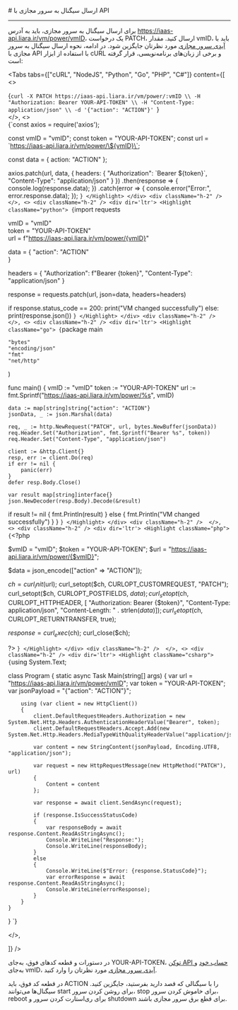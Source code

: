 

<Layout>
<Head>
<title>مستندات ارسال سیگنال به سرور مجازی با API - لیارا</title>
<meta property="og:title" content="مستندات خدمات رایانش ابری لیارا" />
<meta property="og:description" content="مستندات مربوط به نحوه ارسال سیگنال به سرور مجازی با API در سرور مجازی ابری در لیارا"  />
<meta property="og:image" content="https://media.liara.ir/logos/liara-poster.jpg" />
</Head>
# ارسال سیگنال به سرور مجازی با API
<hr className="mb-2" />

برای ارسال سیگنال به سرور مجازی، باید به آدرس <Important>https://iaas-api.liara.ir/vm/power/vmID</Important>، یک درخواست <Important>PATCH</Important>، ارسال کنید. مقدار <Important>vmID</Important>، باید با <a href="/iaas/details/vm-id/" className="text-[#2196f3]">آیدی سرور مجازی</a> مورد نظرتان جایگزین شود.
در ادامه، نحوه ارسال سیگنال به سرور مجازی با API با استفاده از ابزار <Important>cURL</Important> و برخی از زبان‌های برنامه‌نویسی، قرار گرفته است:

<Tabs 
  tabs={["cURL", "NodeJS", "Python", "Go", "PHP", "C#"]} 
  content={[
  <>
    <div className="h-2" />
    <div dir='ltr'>
        <Highlight className="bash">
            {`curl -X PATCH https://iaas-api.liara.ir/vm/power/:vmID \\
  -H "Authorization: Bearer YOUR-API-TOKEN" \\
  -H "Content-Type: application/json" \\
  -d '{"action": "ACTION"}'
`}
        </Highlight>
    </div>
    <div className="h-2" /> 
  </>,
  <>
    <div className="h-2" />
    <div dir='ltr'>
        <Highlight className="bash">
            {`const axios = require('axios');

const vmID = "vmID"; 
const token = "YOUR-API-TOKEN"; 
const url = \`https://iaas-api.liara.ir/vm/power/\${vmID}\`;

const data = {
    action: "ACTION" 
};

axios.patch(url, data, {
    headers: {
        "Authorization": \`Bearer \${token}\`,
        "Content-Type": "application/json"
    }
})
.then(response => {
    console.log(response.data); 
})
.catch(error => {
    console.error("Error:", error.response.data);
});
`}
        </Highlight>
    </div>
    <div className="h-2" /> 
  </>,
  <>
    <div className="h-2" />
    <div dir='ltr'>
        <Highlight className="python">
            {`import requests

vmID = "vmID"  
token = "YOUR-API-TOKEN"  
url = f"https://iaas-api.liara.ir/vm/power/{vmID}"

data = {
    "action": "ACTION"  
}

headers = {
    "Authorization": f"Bearer {token}",
    "Content-Type": "application/json"
}

response = requests.patch(url, json=data, headers=headers)

if response.status_code == 200:
    print("VM changed successfully")
else: 
    print(response.json())
`}
        </Highlight>
    </div>
    <div className="h-2" /> 
  </>,
  <>
    <div className="h-2" />
    <div dir='ltr'>
        <Highlight className="go">
            {`package main

    "bytes"
    "encoding/json"
    "fmt"
    "net/http"
)

func main() {
    vmID := "vmID"
    token := "YOUR-API-TOKEN" 
    url := fmt.Sprintf("https://iaas-api.liara.ir/vm/power/%s", vmID)

    data := map[string]string{"action": "ACTION"} 
    jsonData, _ := json.Marshal(data)

    req, _ := http.NewRequest("PATCH", url, bytes.NewBuffer(jsonData))
    req.Header.Set("Authorization", fmt.Sprintf("Bearer %s", token))
    req.Header.Set("Content-Type", "application/json")

    client := &http.Client{}
    resp, err := client.Do(req)
    if err != nil {
        panic(err)
    }
    defer resp.Body.Close()

    var result map[string]interface{}
    json.NewDecoder(resp.Body).Decode(&result)

  if result != nil {
      fmt.Println(result) 
  } else {
    fmt.Println("VM changed successfully")
  }
}
`}
        </Highlight>
    </div>
    <div className="h-2" /> 
  </>,
  <>
    <div className="h-2" />
    <div dir='ltr'>
        <Highlight className="php">
            {`<?php

$vmID = "vmID"; 
$token = "YOUR-API-TOKEN"; 
$url = "https://iaas-api.liara.ir/vm/power/{$vmID}";

$data = json_encode(["action" => "ACTION"]);

$ch = curl_init($url);
curl_setopt($ch, CURLOPT_CUSTOMREQUEST, "PATCH");
curl_setopt($ch, CURLOPT_POSTFIELDS, $data);
curl_setopt($ch, CURLOPT_HTTPHEADER, [
    "Authorization: Bearer {$token}",
    "Content-Type: application/json",
    "Content-Length: " . strlen($data)
]);
curl_setopt($ch, CURLOPT_RETURNTRANSFER, true);

$response = curl_exec($ch);
curl_close($ch);

?>
`}
        </Highlight>
    </div>
    <div className="h-2" /> 
  </>,
  <>
    <div className="h-2" />
    <div dir='ltr'>
        <Highlight className="csharp">
            {`using System.Text;

class Program
{
    static async Task Main(string[] args)
    {
        var url = "https://iaas-api.liara.ir/vm/power/vmID";
        var token = "YOUR-API-TOKEN";
        var jsonPayload = "{\"action\": \"ACTION\"}";

        using (var client = new HttpClient())
        {
            client.DefaultRequestHeaders.Authorization = new System.Net.Http.Headers.AuthenticationHeaderValue("Bearer", token);
            client.DefaultRequestHeaders.Accept.Add(new System.Net.Http.Headers.MediaTypeWithQualityHeaderValue("application/json"));

            var content = new StringContent(jsonPayload, Encoding.UTF8, "application/json");

            var request = new HttpRequestMessage(new HttpMethod("PATCH"), url)
            {
                Content = content
            };

            var response = await client.SendAsync(request);

            if (response.IsSuccessStatusCode)
            {
                var responseBody = await response.Content.ReadAsStringAsync();
                Console.WriteLine("Response:");
                Console.WriteLine(responseBody);
            }
            else
            {
                Console.WriteLine($"Error: {response.StatusCode}");
                var errorResponse = await response.Content.ReadAsStringAsync();
                Console.WriteLine(errorResponse);
            }
        }
    }
}
`}
        </Highlight>
    </div>
    <div className="h-2" /> 
  </>,
 
  ]}
/>

<Alert variant="info">
<p>
    در دستورات و قطعه کدهای فوق، به‌جای <Important>YOUR-API-TOKEN</Important>، <a href="/references/api/about" className="text-[#2196f3]">توکن API حساب خود</a> و به‌جای <Important>vmID</Important>، <a href="/iaas/details/vm-id/" className="text-[#2196f3]">آیدی سرور مجازی</a> مورد نظرتان را وارد کنید.
</p>
</Alert>
<Alert variant="info">
<p>
در قطعه کد فوق، باید <Important>ACTION</Important> را با سیگنالی که قصد دارید بفرستید، جایگزین کنید. سیگنال‌ها می‌توانند <Important>start</Important> برای روشن کردن سرور، <Important>stop</Important> برای خاموش کردن سرور، <Important>reboot</Important> برای ری‌استارت کردن سرور و <Important>shutdown</Important> برای قطع برق سرور مجازی باشند.
</p>
</Alert>

</Layout>
